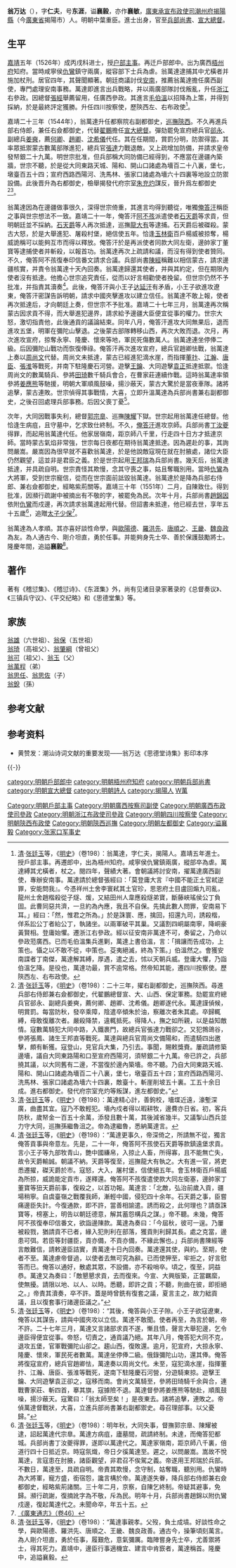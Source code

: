 {{明清人物信息框
| 姓名 = 翁萬達
| 原名 =
| 圖片名稱= 翁萬達.jpg
| 圖片大小 = 250px
| 圖片說明 = 潮安翁氏1935年《稽愆集》之翁萬達像
| 最高職務 = 兵部尚書
| 國家 = 大明
| 爵位 =
| 籍貫 = [[廣東承宣布政使司|廣東承宣布政使司]][[潮州府|潮州府]][[揭陽縣|揭陽縣]]
| 族裔 = 漢族
| 旗籍 = 
| 字號 = 字仁夫，号东涯
| 諡號 = 襄毅
| 出生日期 = [[弘治|弘治]]十一年（1498年）
| 出生地點 = [[廣東承宣布政使司|廣東承宣布政使司]][[潮州府|潮州府]][[揭陽縣|揭陽縣]]
| 逝世日期 = [[嘉靖|嘉靖]]三十一年（1552年）
| 逝世地點 = [[廣東承宣布政使司|廣東承宣布政使司]][[潮州府|潮州府]][[揭陽縣|揭陽縣]]
| 墓葬 =
| 配偶 =
| 親屬 = 
| 出身 = *嘉靖五年丙戌科進士出身
| 經歷 = 
| 著作 = *《思德堂集》
*《平交紀事》、《宣大山西諸邊圖》、《總督奏議》
*《稽愆集》
}}
'''翁万达'''（{{bd|1498年||1552年||w翁}}），字'''仁夫'''，号'''东涯'''，谥'''襄毅'''，亦作'''襄敏'''，[[廣東承宣布政使司|廣東承宣布政使司]][[潮州府|潮州府]][[揭陽縣|揭陽縣]]（今[[廣東省|廣東省]]揭陽市）人。明朝中葉重臣。進士出身，官至[[明朝兵部尚書|兵部尚書]]、[[宣大總督|宣大總督]]。

== 生平==
[[嘉靖|嘉靖]]五年（1526年）成丙戌科进士，授[[户部|户部]][[主事|主事]]。再迁戶部郎中。出为廣西[[梧州府|梧州府]]知府。當時咸寧侯[[仇鸞|仇鸞]]鎮守兩廣，縱容部下士兵為虐。翁萬達逮捕其中尤橫者并施加杖刑。居官四年，其聲聞顯著。朝廷商議討伐[[安南|安南]]，推薦翁萬達擔任廣西副使，專門處理安南事務。萬達即進言出兵戰略，并以兩廣部隊討伐叛亂，升任[[浙江|浙江]]右參政。因總督[[張經|張經]]舉薦留用，任廣西參政。其進言[[毛伯溫|毛伯溫]]以招降為上策，并得到採納，於是最終評定獲勝。升任四川按察使，歷陝西左、右布政使<ref>[[清|清]]·[[张廷玉|张廷玉]]等，《[[明史|明史]]》（卷198）：翁萬達，字仁夫，揭陽人。嘉靖五年進士。授戶部主事。再遷郎中，出為梧州知府。咸寧侯仇鸞鎮兩廣，縱部卒為虐。萬達縛其尤橫者，杖之。閱四年，聲績大著。會朝議將討安南，擢萬達廣西副使，專辦安南事。萬達請於總督張經曰：「莫登庸大言『中國不能正土官弒逆罪，安能問我』。今憑祥州土舍李寰弒其土官珍，思恩府土目盧回煽九司亂，龍州土舍趙楷殺從子燧、煖，又結田州人韋應殺燧弟寶，斷藤峽瑤侯公丁負固。此曹同惡共濟，一旦約為內應，我且不自保。先擒此數人問罪，安南易下耳。」經曰：「然，惟君之所為。」於是誅寰、應，擒回，招還九司，誘殺楷，佯系訟公丁者紿公丁，執諸坐。以兩軍破平其巢。又議割四峒屬南寧，降峒豪黃賢相。登庸始懼。遷浙江右參政。經以征安南非萬達不可，奏留之，乃命以參政蒞廣西。已而毛伯溫集兵進剿，萬達上書伯溫，言：「揖讓而告成功，上策也。懾之以不敢不從，中策也。芟夷絕滅，終為下策。」伯溫然之。會獲安南諜者丁南傑，萬達解其縛，厚遇，遣之去，怵以天朝兵威。登庸大懼，乃詣伯溫乞降。是役也，萬達功最，賞不逾常格。然帝知其能，遷四川按察使。歷陝西左、右布政使。</ref>。

嘉靖二十三年（1544年），翁萬達升任都察院右副都御史，[[陝西巡撫|巡撫陝西]]。不久再進兵部右侍郎，兼任右僉都御史，代替[[翟鵬|翟鵬]]擔任[[宣大總督|宣大總督]]。彈劾罷免宣府總兵官[[郤永|郤永]]、副總兵[[姜奭|姜奭]]，薦[[何卿|何卿]]、[[趙卿|趙卿]]、[[沈希儀|沈希儀]]代任。其在任期間，賞罰分明，防禦得當。其率眾抵禦蒙古數萬部隊進犯，總兵官[[張達|張達]]力戰退敵。又上疏增加防備，并請求皇帝發帑銀二十九萬。明世宗批准，但兵部稱大同防備已經得到，不應當在邊疆內築牆，世宗不聽，於是從大同東路天城、陽和、開山口諸處為墻百二十八裏，堡七，墩臺百五十四；宣府西路西陽河、洗馬林、張家口諸處為墻六十四裏等地設立防禦設備。此後晋升為右都御史，檢舉揭發代府宗室[[朱充灼|朱充灼]]謀反，晉升爲左都御史<ref>[[清|清]]·[[张廷玉|张廷玉]]等，《[[明史|明史]]》（卷198）：二十三年，擢右副都御史，巡撫陝西。尋進兵部右侍郎兼右僉都御史，代翟鵬總督宣、大、山西、保定軍務。劾罷宣府總兵官郤永、副總兵姜奭，薦何卿、趙卿、沈希儀。趙卿遂代永。萬達謹偵候，明賞罰。每當防秋，發卒乘障，陰遣卒傾朱於油，察離次者朱其處。卒歸輒縛，毋敢復離次者。嚴殺降禁，違輒抵死。得降人，撫之如所親，以是益知敵情。寇數萬騎犯大同中路，入鐵裹門，故總兵官張達力戰卻之。又犯鵓鴿谷，參將張鳳、諸生王邦直等戰死。萬達與總兵官周尚文備陽和，而遣騎四出邀擊，頗有斬獲。寇登山，見官兵大集，乃引去。事聞，賜敕獎賚。屢疏請修築邊墻，議自大同東路陽和口至宣府西陽河，須帑銀二十九萬。帝已許之，兵部撓其議，以大同舊有二邊，不當復於邊內築墻。帝不聽。乃自大同東路天城、陽和、開山口諸處為墻百二十八裏，堡七，墩臺百五十四；宣府西路西陽河、洗馬林、張家口諸處為墻六十四裏，敵臺十。斬崖削坡五十裏。工五十余日成。進右都御史。發代府宗室充灼等叛謀，進左都御史。”</ref><ref>[[清|清]]·[[张廷玉|张廷玉]]等，《[[明史|明史]]》（卷198）：萬達精心計，善鉤校，墻堞近遠，濠塹深廣，曲盡其宜。寇乃不敢輕犯。墻內戍者得以暇耕牧，邊費亦日省。初，客兵防秋，歲帑金一百五十余萬，添發且數十萬，其後減省幾半。又議掣山西兵並力守大同，巡撫孫繼魯沮之。帝為逮繼魯，悉納萬達言。</ref>。

翁萬達因為在邊疆做事很久，深得世宗倚重，其進言均得到聽從，唯獨[[俺答汗|俺答汗]]稱臣之事與世宗想法不一致。嘉靖二十一年，俺答汗[[阿不孩|阿不孩]]派遣使者[[石天爵|石天爵]]等求貢，但明朝廷並不採納。[[石天爵|石天爵]]等人再次抵達，巡撫[[龍大有|龍大有]]等逮捕。石天爵后被磔殺。蒙古大怒，於是大舉進犯、屠殺村堡，絕信使五年。恰逢[[玉林衛|玉林衛]]百戶楊威被掠奪，楊威詭稱可以能夠互市而得以釋放。俺答汗於是再派使者同款大同左衛，邊帥家丁董寶等逮捕使者并斬殺，以報首功。翁萬達再次上疏請和議，而沒有得到使者贊同。不久，俺答阿不孩復奉印信番文請求合議。兵部尚書[[陳經|陳經]]稱難以相信蒙古，請求邊疆核實，并責令翁萬達十天內回奏。翁萬達歸還其使者，并與其約定，但在期限內使者沒有抵達。他擔心世宗追究責任，從而以好言相勸使者挽留。但世宗仍然不予批准，并指責其瀆奏<ref>[[清|清]]·[[张廷玉|张廷玉]]等，《[[明史|明史]]》（卷198）：“萬達更事久，帝深倚之，所請無不從，獨言俺答貢事與帝意左。先是，二十一年，俺答阿不孩使石天爵等款鎮遠堡求貢。言小王子等九部牧青山，艷中國縑帛，入掠止人畜，所得寡，且不能無亡失，故令天爵輸誠。朝議不納。天爵等復至，巡撫龍大有執之。大有進一官，將吏悉遷擢，磔天爵於市。寇怒，大入，屠村堡，信使絕五年。會玉林衛百戶楊威為所掠，威詭能定貢市，遂釋還。俺答阿不孩復遣使款大同左衛塞，邊帥家丁董寶等狃天爵前事，復殺之，以首功報。萬達言：「北敵，弘治前歲入貢，疆場稍寧。自虞臺嶺之戰覆我師，漸輕中國，侵犯四十余年。石天爵之事，臣嘗痛邊臣失計。今復通款，即不許，當善相諭遣。誘而殺之，此何理也？請亟誅寶等，榜塞上，明告以朝廷德意，解其蓄怨構兵之謀。」帝不聽。未幾，俺答阿不孩復奉印信番文，欲詣邊陳款。萬達為奏曰：「今屆秋，彼可一逞。乃屢被殺戮，猶請貢不已者，緣入犯則利在部落，獲貢則利歸其長。處之克當，邊患可弭。若臣等封疆臣，貢亦備，不貢亦備，不緣此懈也。」兵部尚書陳經等言敵難信，請敕邊臣詰實，責萬達十日內回奏。萬達還其使，與約。至期，使者不至。萬達慮帝督過，以使者去無可究為辭。已而使狎至，牢拒之，好言慰答而已。俺答以通好，散處其眾，不設備，亦不殺哨卒。頃之，復至，詞益恭。萬達又為奏曰：「敵懇懇求貢，去而復來。今宣、大興版築，正當羈縻，使無擾。請限以地、以人、以時。悉聽，即許之貢；不聽，則曲在彼，即拒絕之。」帝責其瀆奏，卒不許。蓋是時曾銑有復套之議，夏言主之，故力絀貢議，且以復套事行諸邊臣議之。”</ref>。此後，俺答汗與小王子[[达延汗|达延汗]]有矛盾，小王子欲進攻遼東，俺答汗密謀告訴明朝，請求中國夾擊進攻以建立信任。翁萬達不敢上報，使者再次抵達后，才向朝廷上奏，但世宗不予批准。嘉靖二十七年三月，翁萬達再次稱蒙古因求貢不得，而大舉進犯邊界，請求給予邊疆大臣便宜從事的權力。世宗大怒，激切指責他，此後通貢的議論結束。同年八月，俺答汗進攻大同無果后，退而進攻五堡，明軍在彌陀山擊退。之後蒙古部隊轉移山西，再次大敗而退。次月，再次進攻宣府，掠奪永寧、隆慶、懷來等地，軍民死傷數萬人。翁萬達連坐停俸二級。后因彌陀山戰功而恢復俸祿。俺答汗再次進攻宣府，總兵官趙卿怯戰，翁萬達上奏以[[周尚文|周尚文]]代替。周尚文未抵達，蒙古已經進犯滴水崖，而指揮[[董抃|董抃]]、[[江瀚|江瀚]]、[[唐臣|唐臣]]、[[張淮|張淮]]等戰死，并南下駐隆慶石河營。遊擊[[王鑰|王鑰]]、大同遊擊[[袁正|袁正]]抵達抵禦。恰逢周尚文的數萬騎兵、參將[[田琦|田琦]]數千騎兵會合，在曹家莊連續作戰。這時翁萬達率領參將[[姜應熊|姜應熊]]等馳援，明朝大軍順風鼓噪，揚沙蔽天，蒙古大驚於是當夜車隊。諸將追擊，蒙古連敗。世宗偵得其事戰情，大喜，立即升溫萬達為兵部尚書兼右副都御史，之後召回處理兵部事務。后因父喪丁憂<ref>[[清|清]]·[[张廷玉|张廷玉]]等，《[[明史|明史]]》（卷198）：“其後，俺答與小王子隙。小王子欲寇遼東，俺答以其謀告，請與中國夾攻以立信。萬達不敢聞。使者再至，為言於朝，帝不許。二十七年三月，萬達又言諸部求貢不遂，慚且憤，聲言大舉犯邊，乞令邊臣得便宜從事。帝怒，切責之，通貢議乃絕。其年八月，俺答犯大同不克，退攻五堡，官軍戰彌陀山卻之。趨山西，復敗還。逾月，犯宣府，大掠永寧、隆慶、懷來，軍民死者數萬。萬達坐停俸二級。俄錄彌陀山功，還其俸。俺答將復寇宣府，總兵官趙卿怯，萬達奏以周尚文代。未至，寇犯滴水崖，指揮董抃、江瀚、唐臣、張淮等戰死，遂南下駐隆慶石河營，分遊騎東掠。遊擊王鑰、大同遊擊袁正卻之，寇移而南。會尚文萬騎至，參將田琦騎千余與合，連戰曹家莊、斬四首，搴其旗，寇據險不退。萬達督參將姜應熊等馳赴，順風鼓噪，揚沙蔽天。寇驚曰：「翁太師至矣！」是夜東去。諸將追擊，連敗之。帝偵萬達督戰狀，大喜，立進兵部尚書兼右副都禦史。尋召理部事。以父憂歸。”</ref>。

次年，大同因戰事失利，總督[[郭宗臯|郭宗臯]]、巡撫[[陳耀|陳耀]]下獄。世宗起用翁萬達任總督。他恰逢生病疽，且守墓中，乞求致仕終制。不久，[[俺答汗|俺答汗]]進攻京師。兵部尚書[[丁汝夔|丁汝夔]]得罪，而起用翁萬達代任。他家居嶺南，距京師八千里，行走四十日方才抵達京師。當時蒙古氣焰非常強，世宗每日夜都在期待翁萬達抵達。因為遲赴的事，其詢問嚴嵩。嚴嵩因為很早就不喜歡翁萬達，於是他說敵寇現在就在肘腋處，諸位大臣仍然觀望，這並非是君臣之義。於是世宗起用[[王邦瑞|王邦瑞]]為兵部尚書。幾天后，翁萬達抵達，并具疏自明。世宗責怪其欺慢，念其守喪之事，姑且奪職別用。當時[[仇鸞|仇鸞]]為大將軍，受到世宗寵信，從而在世宗面前詆毀翁萬達。翁萬達於是降為兵部右侍郎、兼右僉都御史，經略紫荊關等。嘉靖三十年（1551年）二月，自陳致仕。得到批准，因瀕行疏謝中被摘出有不敬的字，被罷免為民。次年十月，兵部尚書[[趙錦因|趙錦因]]依附[[仇鸞|仇鸞]]而戍邊，再次請求翁萬達起用代替。但詔書未抵達，他已經去世，享年五十五歲<ref>[[清|清]]·[[张廷玉|张廷玉]]等，《[[明史|明史]]》（卷198）：明年秋，大同失事，督撫郭宗臯、陳耀被逮，詔起萬達代宗臯。萬達方病疽，廬墓間，疏請終制。未達，而俺答犯都城。兵部尚書丁汝夔得罪，遂即以萬達代之。萬達家嶺南，距京師八千裏，倍道行四十日抵近京。時寇氛熾，帝日夕徯萬達至。遲之，以問嚴嵩。嵩故不悅萬達，言寇患在肘腋，諸臣觀望，非君召不俟駕之義。帝遂用王邦瑞於兵部。不數日，萬達至，具疏自明。帝責其欺慢，念守制，姑奪職，聽別用。仇鸞時為大將軍，寵方盛，銜宿怨，讒言構於帝。萬達遂失眷，降兵部右侍郎兼右僉都御史，經略紫荊諸關。三十年二月，京察，自陳乞終制。帝疑其避事，免歸。瀕行疏謝，復摘訛字為不敬，斥為民。明年十月，兵部尚書趙錦以附仇鸞戍邊，復起萬達代之。未聞命卒，年五十五。</ref>，追贈[[太子少保|太子少保]]<ref>[http://archive.org/stream/06041861.cn#page/n112/mode/2up 《[[廣東通志|廣東通志]]》（卷46）]</ref>。

翁萬達為人孝順。其亦喜好談性命學，與[[歐陽德|歐陽德]]、[[羅洪先|羅洪先]]、[[唐順之|唐順之]]、[[王畿|王畿]]、[[魏良政|魏良政]]為友。為人通古今、剛介坦直，勇於任事。并能夠身先士卒、善於保護鼓勵將士。隆慶年間，追謚'''襄毅'''<ref>[[清|清]]·[[张廷玉|张廷玉]]等，《[[明史|明史]]》（卷198）：“萬達事親孝。父歿，負土成墳。好談性命之學，與歐陽德、羅洪先、唐順之、王畿、魏良政善。通古今，操筆頃刻萬言。為人剛介坦直，勇於任事，履艱危，意氣彌厲。臨陣嘗身先士卒，尤善禦將士，得其死力。嘉靖中，邊臣行事適機宜、建言中肯窾者，萬達稱首。隆慶中，追謚襄毅。</ref>。

==著作==
著有《稽愆集》、《稽愆诗》、《东涯集》外，尚有见诸目录家著录的《总督奏议》、《三镇兵守议》、《平交纪略》和《思德堂集》等。

==家族==
[[翁雄|翁雄]]（六世祖）、[[翁保|翁保]]（五世祖）<br />[[翁琦|翁琦]]（高祖父）、[[翁肇綱|翁肇綱]]（曾祖父）<br />[[翁可|翁可]]（祖父）、[[翁玉|翁玉]]（父）<br />[[翁萬程|翁萬程]]（弟）<br />[[翁思任|翁思任]]、[[翁思佐|翁思佐]]（子）<br />[[翁銳|翁銳]]（孫）

==参考文献==
{{reflist}}

==参考资料==
*黄赞发：潮汕诗词文献的重要发现——翁万达《思德堂诗集》影印本序

{{-}}
{{start box}}
{{s-off}}
{{succession box|[[劉士奇|劉士奇]]|[[朱鴻漸|朱鴻漸]]|[[廣西承宣佈政使司|廣西]][[梧州府|梧州府]][[知府|知府]]|<small>嘉靖十三年（1534年）上任</small>}}
{{succession box|[[張漢|張漢]]|[[郭宗皋|郭宗皋]]|[[明朝宣大總督|明朝宣大總督]]|1544年 - 1549年}}
{{succession box|[[范鏓|范鏓]]|[[丁汝夔|丁汝夔]]|[[明朝兵部尚書|明朝兵部尚書]]|1549年}}
{{succession box|[[丁汝夔|丁汝夔]]|[[王邦瑞|王邦瑞]]|[[明朝兵部尚書|明朝兵部尚書]]|1550年}}
{{succession box|[[趙錦|趙錦]]|[[聶豹|聶豹]]|[[明朝兵部尚書|明朝兵部尚書]]|1552年}}
{{end box}}

{{並稱|潮州後七賢|[[林大欽|林大欽]] - [[翁萬達|翁萬達]] - [[蕭端蒙|蕭端蒙]] - [[郭之奇|郭之奇]] - [[黃奇遇|黃奇遇]] - [[許國佐|許國佐]] - [[羅萬傑|羅萬傑]]}}
{{嘉靖五年丙戌科殿試金榜}}
{{DEFAULTSORT:Weng翁}}
[[Category:明朝戶部主事|Category:明朝戶部主事]]
[[category:明朝戶部郎中|category:明朝戶部郎中]]
[[category:明朝梧州府知府|category:明朝梧州府知府]]
[[Category:明朝廣西按察司副使|Category:明朝廣西按察司副使]]
[[Category:明朝廣西布政使司參政|Category:明朝廣西布政使司參政]]
[[Category:明朝浙江布政使司參政|Category:明朝浙江布政使司參政]]
[[Category:明朝四川按察使|Category:明朝四川按察使]]
[[Category:明朝陝西布政使|Category:明朝陝西布政使]]
[[Category:明朝陝西巡撫|Category:明朝陝西巡撫]]
[[category:明朝兵部尚書|category:明朝兵部尚書]]
[[category:明朝宣大總督|category:明朝宣大總督]]
[[Category:明朝左都御史|Category:明朝左都御史]]
[[category:明朝詩人|category:明朝詩人]]
[[category:揭陽人|category:揭陽人]]
[[category:翁姓|W萬]]
[[Category:谥襄毅|Category:谥襄毅]]
[[Category:张家口军事史|Category:张家口军事史]]